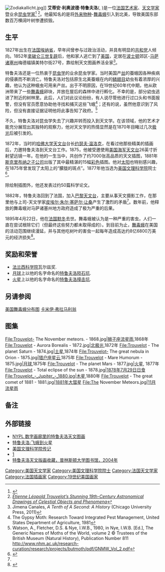 {{Infobox scientist
|name              = 艾蒂安·利奥波德·特鲁夫洛
|image             = Trouvelot.jpg
|image_size        = 100px
|caption           = 艾蒂安·特鲁夫洛，约1870年
|birth_date        = {{Birth date|1827|12|26}}
|birth_place       = [[法国|法国]][[埃纳省|埃纳省]][[居揚庫爾|居揚庫爾]]
|death_date        = {{death date and age|1895|4|22|1827|12|26}}
|death_place       = [[法国|法国]][[默冬|默冬]]
|residence         = 
|citizenship       = 
|nationality       = {{法国}}
|ethnicity         = 
|field             = [[天文学|天文学]]
|work_institutions = 
|alma_mater        = 
|doctoral_advisor  = 
|doctoral_students = 
|known_for         = 将[[舞毒蛾|舞毒蛾]]引入[[北美洲|北美洲]]
|influences        = 
|influenced        = 
|prizes            = 
|religion          = 
}}
[[Image:Zodiakallicht.jpg|thumb]]]]
'''艾蒂安·利奥波德·特鲁夫洛'''({{lang-fr|Étienne Léopold Trouvelot}}, {{bd|1827年|12月26日|1895年|4月22日}})是一位[[法国|法国]][[艺术家|艺术家]]、[[天文学家|天文学家]]暨业余[[昆虫学|昆虫学家]]<ref>{{cite web
|url=http://www.slate.com/blogs/the_vault/2015/01/21/history_of_astronomical_art_etienne_leopold_trouvelot_s_drawings_of_celestial.html
|title=Beguiling 19th-Century Space Art, Made by a Self-Taught Astronomical Observer
|first=Rebecca
|last=Onion
|publisher=Slate (blog)
|date=January 21, 2015}}</ref> <ref>[https://www.brainpickings.org/2016/07/07/trouvelots-astronomical-drawings/ ''Étienne Léopold Trouvelot’s Stunning 19th-Century Astronomical Drawings of Celestial Objects and Phenomena'']</ref>。他最知名的是将[[入侵物种|外来物种]]-[[舞毒蛾|舞毒蛾]]引入到北美，导致美国东部数百万棵阔叶树惨遭损毁。

==生平==
1827年出生在[[法国|法国]][[埃纳省|埃纳省]]，早年间曾参与过政治活动，并具有明显的[[共和黨_(美國)|共和党]]人倾向。1852年[[拿破仑三世|拿破仑三世]][[政变|复辟]]后，他和家人逃亡到了[[美国|美国]]，定居在[[波士顿|波士顿]]郊区-[[马萨诸塞州|马萨诸塞州]]梅德福镇美特尔街27号，靠绘制天文图画养活全家<ref name="#1">Jimena Canales, ''A Tenth of A Second: A History'' (Chicago University Press, 2011)</ref>。 

特鲁夫洛还是一位热衷于[[昆虫学|昆虫学]]的业余昆虫学家。当时美国产[[丝绸|丝]]的蚕蛾因各种疾病的侵袭而不断消亡。特鲁夫洛对包括原生北美蚕蛾在内的[[鳞翅目|鳞翅目]]幼虫有着浓厚的兴趣，他认为这种蛾虫可用来产丝。出于不明原因，在19世纪60年代中期，他从欧洲带来了一些[[舞毒蛾|舞毒蛾]]卵块，并放在屋后的森林中进行孵化。不幸的是，部分幼虫逃进了附近的树林里。此后，人们对此议论纷纷，有人说尽管他进行过口头和书面报警，但没有官员愿意协助他寻找和捕灭这些飞蛾<ref> The Gypsy Moth: Research Toward Integrated Pest Management, United States Department of Agriculture, 1981 </ref>；还有的说，虽然他意识到了风险，但没有直接证据证明他将此事告知了政府。<ref> Watson, A., Fletcher, D.S. & Nye, I.W.B., 1980, in Nye, I.W.B. [Ed.], The Generic Names of Moths of the World, volume 2 © Trustees of the British Museum (Natural History), Publication Number 811 {{ISBN|0-565-00811-0}} http://www.nhm.ac.uk/research-curation/research/projects/butmoth/pdf/GNMW_Vol_2.pdf </ref>

不久，特鲁夫洛对昆虫学失去了兴趣并转而投入到天文学。在该领域，他的艺术才能充分展现出其独特的观察力，他对天文学的热情显然是在1870年目睹过几次[[极光|极光]]后被引发的。

1872年，当时的[[哈佛大学天文台|哈佛大学天文台]]台长[[约瑟夫·温洛克|约瑟夫·温洛克]]，在看过他那些精美的插画后，力邀特鲁夫洛到天文台工作。1875，他被受邀使用[[美国海军天文台|美国海军天文台]]26英寸折射望远镜一年。在他的一生当中，共创作了约7000张高品质的天文插图，1881年[[斯克里布纳之子公司|斯克里布纳之子公司]]出版了其中最精湛的15幅[[粉彩_(颜料)|彩色]]插图。他对[[太阳|太阳]]也特别感兴趣，在1875年曾发现了太阳上的“朦胧的斑点”。1877年他当选为[[美国文理科学院|美国文理科学院]]院士<ref name=AAAS>{{cite web|title=Book of Members, 1780–2010: Chapter T|url=http://www.amacad.org/publications/BookofMembers/ChapterT.pdf|publisher=American Academy of Arts and Sciences|accessdate=September 11, 2016}}</ref>。

除绘制插图外，他还发表过约50篇科学论文。

1882年，特鲁夫洛回到了法国，加入[[巴黎天文台|巴黎天文台]]，主要从事天文摄影工作，在那里他与上司-天文学家[[皮埃尔·让森|皮埃尔·朱尔·塞萨尔·让桑]]产生了激烈的矛盾<ref name="#1"/>。数年前，他释放的舞毒蛾对马萨诸塞州地方政府造成了极为严重的后果。

1895年4月22日，他在[[法国|法国]][[默冬|默冬]]去世。舞毒蛾被认为是一种严重的害虫，人们一直在尝试根除它们（但最终这些努力都未取得成的）。到目前为止，[[舞毒蛾|舞毒蛾]]在美国的活动范围继续漫延，并与其他吃树叶的害虫一起每年造成高达约8亿6800万美元的经济损失<ref>
{{cite news|url=http://journalistsresource.org/studies/environment/sustainability/invasive-forest-insects/|title="Economic Impacts of Non-Native Forest Insects in the Continental United States" at Journalist's Resource.org}}</ref>。

==奖励和荣誉==
* [[法国科学院|法兰西科学院]]瓦尔兹奖.
* [[月球|月球]]上以他的名字命名的[[特鲁夫洛陨石坑|特鲁夫洛陨石坑]].
* [[火星|火星]]上以他的名字命名的[[特鲁夫洛撞击坑|特鲁夫洛撞击坑]].

==另请参阅==
[[美国舞毒蛾分布图|美国舞毒蛾分布图]]
[[卡米伊·弗拉马利翁|卡米伊·弗拉马利翁]]

==图集==
<gallery>
File:Trouvelot- The November meteors. - 1868.jpg|[[狮子座流星雨|狮子座流星雨]],1868年 
File:Trouvelot - Aurora Borealis - 1872.jpg|[[极光|北极光]],1872年
File:Trouvelot - The planet Saturn - 1874.jpg|[[土星|土星]],1874年
File:Trouvelot- The great nebula in Orion - 1875.jpg|[[猎户座大星云|猎户座星云]],1875年
File:Trouvelot - Mare Humorum - 1875.jpg|[[月球|月球]],1875年
File:Trouvelot - The planet Mars - 1877.jpg|[[火星|火星]], 1877年
File:Trouvelot - Total eclipse of the sun - 1878.jpg|[[1878年7月29日日食|1878年7月29日日食]]
File:Trouvelot_-_Jupiter_-_1880.jpg|[[木星|木星]],1880年
File:Trouvelot - The great comet of 1881 - 1881.jpg|[[C/1881_K1|1881年大彗星]]
File:The November Meteors.jpg|[[C/1881_K1|11月流星雨]]
</gallery>

==备注==
{{Reflist}}

==外部链接==
{{Commons category}}
* [http://digitalgallery.nypl.org/nypldigital/dgkeysearchresult.cfm?parent_id=443329&word= NYPL 数字画廊里的特鲁夫洛天文图画]
* [http://www.nypl.org/research/sibl/trouvelot/moth2mars.html 特鲁夫洛:飞蛾到火星]
* [https://web.archive.org/web/20050421165649/http://www.aas.org/publications/baas/v34n4/aas201/1081.htm 美国文理科学院传记]
* [http://www.fs.fed.us/ne/morgantown/4557/gmoth/trouvelot/北美舞毒蛾]
* [http://library.princeton.edu/libraries/firestone/rbsc/aids/gc167.html 特鲁夫洛天文版画收藏，普林斯顿大学图书馆，2004年]

{{Authority control}}
{{DEFAULTSORT:Trouvelot, Etienne Leopold}}
[[Category:美国天文学家|Category:美国天文学家]]
[[Category:美国文理科学院院士|Category:美国文理科学院院士]]
[[Category:法国天文学家|Category:法国天文学家]]
[[Category:法国插画家|Category:法国插画家]]
[[Category:19世纪美国画家|Category:19世纪美国画家]]